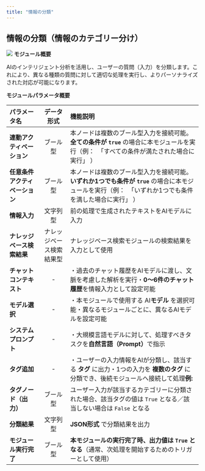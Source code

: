 ```yaml
---
title: "情報の分類​"
---
```


## **情報の分類（情報のカテゴリー分け）**

<img
  src="/images/19.png"
/>
**モジュール概要**

AIのインテリジェント分析を活用し、ユーザーの質問（入力）を分類します。これにより、異なる種類の質問に対して適切な処理を実行し、よりパーソナライズされた対応が可能になります。

**モジュールパラメータ概要**

| パラメータ名            | データ形式        | 機能説明                                                                                            |
| :------------------------------ | :------: | :-------------------------------------------------- |
| **連動アクティベーション**   | ブール型         | 本ノードは複数のブール型入力を接続可能。**全ての条件が `true`&#x20;**&#x20;の場合に本モジュールを実行（例：　「すべての条件が満たされた場合に実行」 ）         |
| **任意条件アクティベーション** | ブール型         | 本ノードは複数のブール型入力を接続可能。**いずれか1つでも条件が `true`&#x20;**&#x306E;場合に本モジュールを実行（例：　「いずれか1つでも条件を満した場合に実行」 ） |
| **情報入力**          | 文字列型         | 前の処理で生成されたテキストをAIモデルに入力                                                                         |
| **ナレッジベース検索結果**   | ナレッジベース検索結果型 | ナレッジベース検索モジュールの検索結果を入力として使用                                                                     |
| **チャットコンテキスト**    | -            | ・過去のチャット履歴をAIモデルに渡し、文脈を考慮した解析を実行・**0～6件のチャット履歴**を情報入力として設定可能                                    |
| **モデル選択**         | -            | ・本モジュールで使用する AI**モデル** を選択可能・異なるモジュールごとに、異なるAIモデルを設定可能                                          |
| **システムプロンプト**     | -            | ・大規模言語モデルに対して、処理すべきタスクを**自然言語（Prompt）**&#x3067;指示                                               |
| **タグ追加**          | -            | ・ユーザーの入力情報をAIが分類し、該当する **タグ** に出力・1つの入力を **複数のタグ** に分類でき、後続モジュールへ接続して処理**例:**                   |
| **タグノード（出力）**     | ブール型         | ユーザー入力が該当するカテゴリーに分類された場合、該当タグの値は `True` となる／該当しない場合は `False` となる                                |
| **分類結果**          | 文字列型         | **JSON形式** で分類結果を出力                                                                             |
| **モジュール実行完了**     | ブール型         | **本モジュールの実行完了時、出力値は `True` となる**（通常、次処理を開始するためのトリガーとして使用）                                       |

